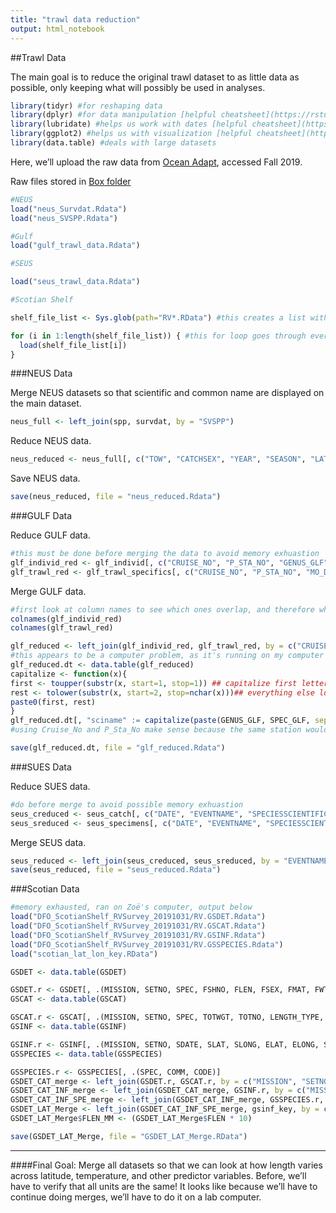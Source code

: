 ```yaml
---
title: "trawl data reduction"
output: html_notebook
---
```

##Trawl Data

The main goal is to reduce the original trawl dataset to as little data as possible, only keeping what will possibly be used in analyses. 

```r
library(tidyr) #for reshaping data
library(dplyr) #for data manipulation [helpful cheatsheet](https://rstudio.com/wp-content/uploads/2015/02/data-wrangling-cheatsheet.pdf)
library(lubridate) #helps us work with dates [helpful cheatsheet](https://rawgit.com/rstudio/cheatsheets/master/lubridate.pdf)
library(ggplot2) #helps us with visualization [helpful cheatsheet](https://www.rstudio.com/wp-content/uploads/2015/03/ggplot2-cheatsheet.pdf)
library(data.table) #deals with large datasets
```

Here, we'll upload the raw data from [Ocean Adapt](https://github.com/pinskylab/OceanAdapt), accessed Fall 2019. 

Raw files stored in [Box folder](https://rutgers.app.box.com/folder/90175159431)
```r
#NEUS
load("neus_Survdat.Rdata")
load("neus_SVSPP.Rdata")

#Gulf
load("gulf_trawl_data.Rdata")

#SEUS

load("seus_trawl_data.Rdata")

#Scotian Shelf

shelf_file_list <- Sys.glob(path="RV*.RData") #this creates a list with the name of all the Scotian Shelf Files, which all conveniently start with RV and end with .Rdata. the * says "with anything in between"

for (i in 1:length(shelf_file_list)) { #this for loop goes through every character string in the list and loads them into your environment from the repository folder
  load(shelf_file_list[i])
}

```


###NEUS Data

Merge NEUS datasets so that scientific and common name are displayed on the main dataset.
```r
neus_full <- left_join(spp, survdat, by = "SVSPP")
```

Reduce NEUS data.
```r
neus_reduced <- neus_full[, c("TOW", "CATCHSEX", "YEAR", "SEASON", "LAT", "LON", "EST_TOWDATE", "DEPTH", "SURFTEMP", "BOTTEMP", "ABUNDANCE", "BIOMASS", "LENGTH", "NUMLEN", "SCINAME", "COMNAME")]
```

Save NEUS data.
```r
save(neus_reduced, file = "neus_reduced.Rdata")
```


###GULF Data

Reduce GULF data.
```r
#this must be done before merging the data to avoid memory exhuastion
glf_individ_red <- glf_individ[, c("CRUISE_NO", "P_STA_NO", "GENUS_GLF", "SPEC_GLF", "MEASCD_GLF", "LEN_GLF", "SEX_GLF", "MAT_GLF")]
glf_trawl_red <- glf_trawl_specifics[, c("CRUISE_NO", "P_STA_NO", "MO_DAY_YR", "TEMP_SSURF", "TEMP_BOT", "TOW_NO", "DECSLAT", "DECSLON", "DECELAT", "DECELON")]
```

Merge GULF data.
```r
#first look at column names to see which ones overlap, and therefore which we can use to connect the two datasets
colnames(glf_individ_red)
colnames(glf_trawl_red)

glf_reduced <- left_join(glf_individ_red, glf_trawl_red, by = c("CRUISE_NO", "P_STA_NO")) #vector memory exhausted
#this appears to be a computer problem, as it's running on my computer
glf_reduced.dt <- data.table(glf_reduced)
capitalize <- function(x){
first <- toupper(substr(x, start=1, stop=1)) ## capitalize first letter
rest <- tolower(substr(x, start=2, stop=nchar(x)))## everything else lowercase
paste0(first, rest)
}
glf_reduced.dt[, "sciname" := capitalize(paste(GENUS_GLF, SPEC_GLF, sep = " "))]
#using Cruise_No and P_Sta_No make sense because the same station would never be visited more than once during a cruise

save(glf_reduced.dt, file = "glf_reduced.Rdata")

```

###SUES Data

Reduce SUES data.
```r
#do before merge to avoid possible memory exhuastion
seus_creduced <- seus_catch[, c("DATE", "EVENTNAME", "SPECIESSCIENTIFICNAME", "SPECIESCOMMONNAME", "NUMBERTOTAL", "SPECIESTOTALWEIGHT", "ORGWTUNITS", "CATCHWEIGHT", "TEMPSURFACE", "TEMPBOTTOM", "LATITUDESTART", "LATITUDEEND", "LONGITUDESTART", "LONGITUDEEND")]
seus_sreduced <- seus_specimens[, c("DATE", "EVENTNAME", "SPECIESSCIENTIFICNAME", "SPECIESCOMMONNAME", "SPECIMENNUMBER", "LEN1", "LEN1_TYPE", "LEN2", "LEN2_TYPE", "ORGLENUNITS", "WEIGHT", "ORGWTUNITS", "SEXDESCRIPTION", "TEMPSURFACE", "TEMPBOTTOM", "SPECIESTOTALWEIGHT", "LATITUDESTART", "LATITUDEEND")]
```

Merge SEUS data.
```r
seus_reduced <- left_join(seus_creduced, seus_sreduced, by = "EVENTNAME")
save(seus_reduced, file = "seus_reduced.Rdata")
```

###Scotian Data

```r
#memory exhausted, ran on Zoë's computer, output below
load("DFO_ScotianShelf_RVSurvey_20191031/RV.GSDET.Rdata")
load("DFO_ScotianShelf_RVSurvey_20191031/RV.GSCAT.Rdata")
load("DFO_ScotianShelf_RVSurvey_20191031/RV.GSINF.Rdata")
load("DFO_ScotianShelf_RVSurvey_20191031/RV.GSSPECIES.Rdata")
load("scotian_lat_lon_key.RData")

GSDET <- data.table(GSDET)

GSDET.r <- GSDET[, .(MISSION, SETNO, SPEC, FSHNO, FLEN, FSEX, FMAT, FWT, AGE)]
GSCAT <- data.table(GSCAT)

GSCAT.r <- GSCAT[, .(MISSION, SETNO, SPEC, TOTWGT, TOTNO, LENGTH_TYPE, LENGTH_UNITS, WEIGHT_TYPE, WEIGHT_UNITS)]
GSINF <- data.table(GSINF)

GSINF.r <- GSINF[, .(MISSION, SETNO, SDATE, SLAT, SLONG, ELAT, ELONG, START_DEPTH, END_DEPTH, SURFACE_TEMPERATURE, BOTTOM_TEMPERATURE, BOTTOM_SALINITY)]
GSSPECIES <- data.table(GSSPECIES)

GSSPECIES.r <- GSSPECIES[, .(SPEC, COMM, CODE)]
GSDET_CAT_merge <- left_join(GSDET.r, GSCAT.r, by = c("MISSION", "SETNO", "SPEC"))
GSDET_CAT_INF_merge <- left_join(GSDET_CAT_merge, GSINF.r, by = c("MISSION", "SETNO"))
GSDET_CAT_INF_SPE_merge <- left_join(GSDET_CAT_INF_merge, GSSPECIES.r, by = c("SPEC" = "CODE"))
GSDET_LAT_Merge <- left_join(GSDET_CAT_INF_SPE_merge, gsinf_key, by = c("SLAT", "SLONG"))
GSDET_LAT_Merge$FLEN_MM <- (GSDET_LAT_Merge$FLEN * 10)

save(GSDET_LAT_Merge, file = "GSDET_LAT_Merge.RData")

```

_________________
####Final Goal: Merge all datasets so that we can look at how length varies across latitude, temperature, and other predictor variables. Before, we'll have to verify that all units are the same! It looks like because we'll have to continue doing merges, we'll have to do it on a lab computer. 


